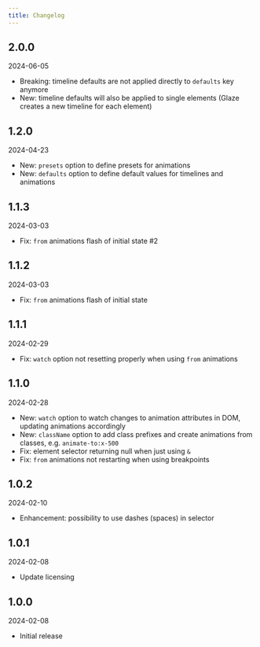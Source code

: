```yaml
---
title: Changelog
---
```


## 2.0.0

2024-06-05

- Breaking: timeline defaults are not applied directly to `defaults` key anymore
- New: timeline defaults will also be applied to single elements (Glaze creates a new timeline for each element)

## 1.2.0

2024-04-23

- New: `presets` option to define presets for animations
- New: `defaults` option to define default values for timelines and animations

## 1.1.3

2024-03-03

- Fix: `from` animations flash of initial state #2

## 1.1.2

2024-03-03

- Fix: `from` animations flash of initial state

## 1.1.1

2024-02-29

- Fix: `watch` option not resetting properly when using `from` animations

## 1.1.0

2024-02-28

- New: `watch` option to watch changes to animation attributes in DOM, updating animations accordingly
- New: `className` option to add class prefixes and create animations from classes, e.g. `animate-to:x-500`
- Fix: element selector returning null when just using `&`
- Fix: `from` animations not restarting when using breakpoints

## 1.0.2

2024-02-10

- Enhancement: possibility to use dashes (spaces) in selector

## 1.0.1

2024-02-08

- Update licensing

## 1.0.0

2024-02-08

- Initial release
